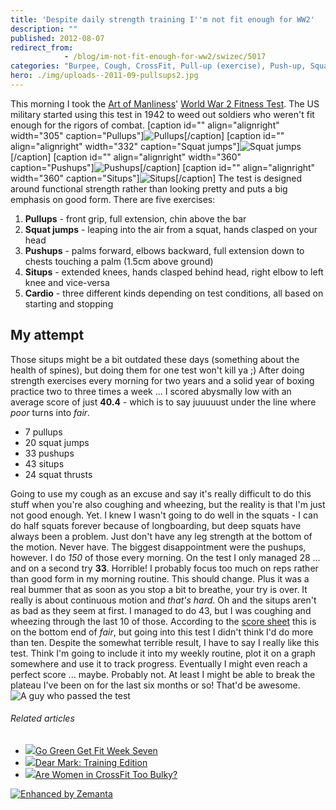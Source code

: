 ```yaml
---
title: 'Despite daily strength training I''m not fit enough for WW2'
description: ""
published: 2012-08-07
redirect_from: 
            - /blog/im-not-fit-enough-for-ww2/swizec/5017
categories: "Burpee, Cough, CrossFit, Pull-up (exercise), Push-up, Squat (exercise), Uncategorized"
hero: ./img/uploads--2011-09-pullsups2.jpg
---
```

This morning I took the [Art of Manliness](http://artofmanliness.com "Art of Manliness")&#x27; [World War 2 Fitness Test](http://artofmanliness.com/2011/09/12/are-you-as-fit-as-a-world-war-ii-gi/). The US military started using this test in 1942 to weed out soldiers who weren&#x27;t fit enough for the rigors of combat. \[caption id=&quot;&quot; align=&quot;alignright&quot; width=&quot;305&quot; caption=&quot;Pullups&quot;]![Pullups](./img/uploads--2011-09-pullsups2.jpg "Pullups")\[/caption] \[caption id=&quot;&quot; align=&quot;alignright&quot; width=&quot;332&quot; caption=&quot;Squat jumps&quot;]![Squat jumps](./img/uploads--2011-09-squats2.jpg "Squat jumps")\[/caption] \[caption id=&quot;&quot; align=&quot;alignright&quot; width=&quot;360&quot; caption=&quot;Pushups&quot;]![Pushups](./img/uploads--2011-09-pushups21.jpg "Pushups")\[/caption] \[caption id=&quot;&quot; align=&quot;alignright&quot; width=&quot;360&quot; caption=&quot;Situps&quot;]![Situps](./img/uploads--2011-09-situps2.jpg "Situps")\[/caption] The test is designed around functional strength rather than looking pretty and puts a big emphasis on good form. There are five exercises:

1. **Pullups** - front grip, full extension, chin above the bar
2. **Squat jumps** - leaping into the air from a squat, hands clasped on your head
3. **Pushups** - palms forward, elbows backward, full extension down to chests touching a palm (1.5cm above ground)
4. **Situps** - extended knees, hands clasped behind head, right elbow to left knee and vice-versa
5. **Cardio** - three different kinds depending on test conditions, all based on starting and stopping

## My attempt

Those situps might be a bit outdated these days (something about the health of spines), but doing them for one test won&#x27;t kill ya ;) After doing strength exercises every morning for two years and a solid year of boxing practice two to three times a week ... I scored abysmally low with an average score of just **40.4** - which is to say juuuuust under the line where _poor_ turns into _fair_.

- 7 pullups
- 20 squat jumps
- 33 pushups
- 43 situps
- 24 squat thrusts

Going to use my cough as an excuse and say it&#x27;s really difficult to do this stuff when you&#x27;re also coughing and wheezing, but the reality is that I&#x27;m just not good enough. Yet. I knew I wasn&#x27;t going to do well in the squats - I can do half squats forever because of longboarding, but deep squats have always been a problem. Just don&#x27;t have any leg strength at the bottom of the motion. Never have. The biggest disappointment were the pushups, however. I do _150_ of those every morning. On the test I only managed 28 ... and on a second try **33**. Horrible! I probably focus too much on reps rather than good form in my morning routine. This should change. Plus it was a real bummer that as soon as you stop a bit to breathe, your try is over. It really is about continuous motion and _that&#x27;s hard_. Oh and the situps aren&#x27;t as bad as they seem at first. I managed to do 43, but I was coughing and wheezing through the last 10 of those. According to the [score sheet](http://artofmanliness.com/wwii-fitness-test-scoresheet/) this is on the bottom end of _fair_, but going into this test I didn&#x27;t think I&#x27;d do more than ten. Despite the somewhat terrible result, I have to say I really like this test. Think I&#x27;m going to include it into my weekly routine, plot it on a graph somewhere and use it to track progress. Eventually I might even reach a perfect score ... maybe. Probably not. At least I might be able to break the plateau I&#x27;ve been on for the last six months or so! That&#x27;d be awesome. ![A guy who passed the test](./img/3623-3527155504_6a47fb4988_z.jpg "A guy who passed the test")

###### Related articles

- [![](http://i.zemanta.com/103450227_80_80.jpg)](http://naturemoms.com/blog/2012/07/30/go-green-get-fit-week-seven/)[Go Green Get Fit Week Seven](http://naturemoms.com/blog/2012/07/30/go-green-get-fit-week-seven/)
- [![](http://i.zemanta.com/102118151_80_80.jpg)](http://www.marksdailyapple.com/dear-mark-training-edition/)[Dear Mark: Training Edition](http://www.marksdailyapple.com/dear-mark-training-edition/)
- [![](http://i.zemanta.com/noimg_03_80_80.jpg)](http://www.washingtonian.com/blogs/wellbeing/fitness/are-women-in-crossfit-too-bulky.php)[Are Women in CrossFit Too Bulky?](http://www.washingtonian.com/blogs/wellbeing/fitness/are-women-in-crossfit-too-bulky.php)

[![Enhanced by Zemanta](http://img.zemanta.com/zemified_e.png?x-id=6d8a31d4-7960-43e6-a0cb-82d741e3b459)](http://www.zemanta.com/?px "Enhanced by Zemanta")
